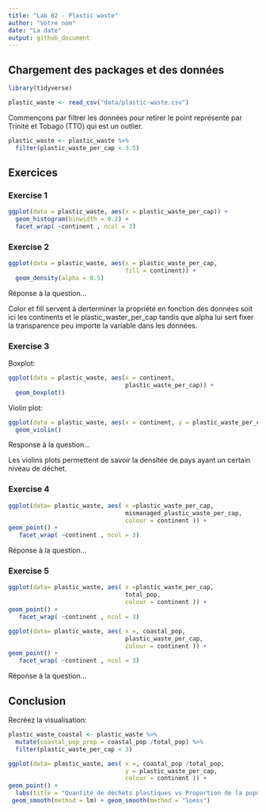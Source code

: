 ```yaml
---
title: "Lab 02 - Plastic waste"
author: "Votre nom"
date: "La date"
output: github_document
---
```


## Chargement des packages et des données

```r
library(tidyverse) 
```

```r
plastic_waste <- read_csv("data/plastic-waste.csv")
```

Commençons par filtrer les données pour retirer le point représenté par Trinité et Tobago (TTO) qui est un outlier.

```r
plastic_waste <- plastic_waste %>%
  filter(plastic_waste_per_cap < 3.5)
```


## Exercices

### Exercise 1

```r
ggplot(data = plastic_waste, aes(x = plastic_waste_per_cap)) +
  geom_histogram(binwidth = 0.2) +
  facet_wrap( ~continent , ncol = 3)

```

### Exercise 2

```r
ggplot(data = plastic_waste, aes(x = plastic_waste_per_cap,
                                 fill = continent)) +
  geom_density(alpha = 0.5) 
```

Réponse à la question...

Color et fill servent à derterminer la propriété en fonction des données soit ici les continents et le plastic_waster_per_cap tandis que alpha lui sert fixer la transparence peu importe la variable dans les données.

### Exercise 3

Boxplot:

```r
ggplot(data = plastic_waste, aes(x = continent,
                                 plastic_waste_per_cap)) +
  geom_boxplot()
```

Violin plot:

```r
ggplot(data = plastic_waste, aes(x = continent, y = plastic_waste_per_cap)) +
  geom_violin()
```

Response à la question...

Les violins plots permettent de savoir la densitée de pays ayant un certain niveau de déchet.

### Exercise 4

  
```r
ggplot(data= plastic_waste, aes( x =plastic_waste_per_cap, 
                                 mismanaged_plastic_waste_per_cap,
                                 colour = continent )) +
geom_point() + 
   facet_wrap( ~continent , ncol = 3)
```

Réponse à la question...

### Exercise 5


```r
ggplot(data= plastic_waste, aes( x =plastic_waste_per_cap, 
                                 total_pop,
                                 colour = continent )) +
geom_point() + 
   facet_wrap( ~continent , ncol = 3)
```

```r
ggplot(data= plastic_waste, aes( x =, coastal_pop,
                                 plastic_waste_per_cap,
                                 colour = continent )) +
geom_point() +
   facet_wrap( ~continent , ncol = 3)
```

Réponse à la question...

## Conclusion

Recréez la visualisation:
```r
plastic_waste_coastal <- plastic_waste %>% 
  mutate(coastal_pop_prop = coastal_pop /total_pop) %>%
  filter(plastic_waste_per_cap < 3)
```

  

```r
ggplot(data= plastic_waste, aes( x =, coastal_pop /total_pop,
                                 y = plastic_waste_per_cap,
                                 colour = continent )) +
geom_point() +
  labs(title = "Quantité de déchets plastiques vs Proportion de la population côtière", subtitle = "Selon le continent") +
 geom_smooth(method = lm) + geom_smooth(method = "loess")
```
